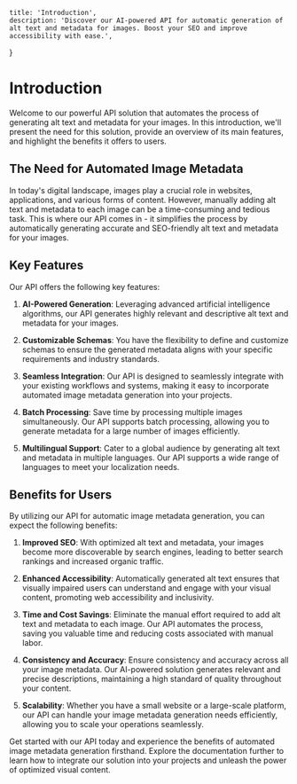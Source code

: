     title: 'Introduction',
    description: 'Discover our AI-powered API for automatic generation of alt text and metadata for images. Boost your SEO and improve accessibility with ease.',
}

# Introduction

Welcome to our powerful API solution that automates the process of generating alt text and metadata for your images. In this introduction, we'll present the need for this solution, provide an overview of its main features, and highlight the benefits it offers to users.

## The Need for Automated Image Metadata

In today's digital landscape, images play a crucial role in websites, applications, and various forms of content. However, manually adding alt text and metadata to each image can be a time-consuming and tedious task. This is where our API comes in - it simplifies the process by automatically generating accurate and SEO-friendly alt text and metadata for your images.

## Key Features

Our API offers the following key features:

1. **AI-Powered Generation**: Leveraging advanced artificial intelligence algorithms, our API generates highly relevant and descriptive alt text and metadata for your images.

2. **Customizable Schemas**: You have the flexibility to define and customize schemas to ensure the generated metadata aligns with your specific requirements and industry standards.

3. **Seamless Integration**: Our API is designed to seamlessly integrate with your existing workflows and systems, making it easy to incorporate automated image metadata generation into your projects.

4. **Batch Processing**: Save time by processing multiple images simultaneously. Our API supports batch processing, allowing you to generate metadata for a large number of images efficiently.

5. **Multilingual Support**: Cater to a global audience by generating alt text and metadata in multiple languages. Our API supports a wide range of languages to meet your localization needs.

## Benefits for Users

By utilizing our API for automatic image metadata generation, you can expect the following benefits:

1. **Improved SEO**: With optimized alt text and metadata, your images become more discoverable by search engines, leading to better search rankings and increased organic traffic.

2. **Enhanced Accessibility**: Automatically generated alt text ensures that visually impaired users can understand and engage with your visual content, promoting web accessibility and inclusivity.

3. **Time and Cost Savings**: Eliminate the manual effort required to add alt text and metadata to each image. Our API automates the process, saving you valuable time and reducing costs associated with manual labor.

4. **Consistency and Accuracy**: Ensure consistency and accuracy across all your image metadata. Our AI-powered solution generates relevant and precise descriptions, maintaining a high standard of quality throughout your content.

5. **Scalability**: Whether you have a small website or a large-scale platform, our API can handle your image metadata generation needs efficiently, allowing you to scale your operations seamlessly.

Get started with our API today and experience the benefits of automated image metadata generation firsthand. Explore the documentation further to learn how to integrate our solution into your projects and unleash the power of optimized visual content.
